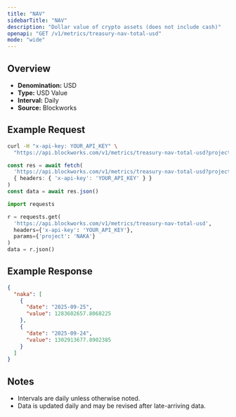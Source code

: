 ```yaml
---
title: "NAV"
sidebarTitle: "NAV"
description: "Dollar value of crypto assets (does not include cash)"
openapi: "GET /v1/metrics/treasury-nav-total-usd"
mode: "wide"
---
```


## Overview

- **Denomination:** USD
- **Type:** USD Value
- **Interval:** Daily
- **Source:** Blockworks

## Example Request

<CodeGroup>

```bash cURL
curl -H "x-api-key: YOUR_API_KEY" \
  "https://api.blockworks.com/v1/metrics/treasury-nav-total-usd?project=NAKA"
```

```typescript TypeScript
const res = await fetch(
  'https://api.blockworks.com/v1/metrics/treasury-nav-total-usd?project=NAKA',
  { headers: { 'x-api-key': 'YOUR_API_KEY' } }
)
const data = await res.json()
```

```python Python
import requests

r = requests.get(
  'https://api.blockworks.com/v1/metrics/treasury-nav-total-usd',
  headers={'x-api-key': 'YOUR_API_KEY'},
  params={'project': 'NAKA'}
)
data = r.json()
```

</CodeGroup>

## Example Response

```json
{
  "naka": [
    {
      "date": "2025-09-25",
      "value": 1283602657.8068225
    },
    {
      "date": "2025-09-24",
      "value": 1302913677.8902385
    }
  ]
}
```

## Notes
- Intervals are daily unless otherwise noted.
- Data is updated daily and may be revised after late-arriving data.